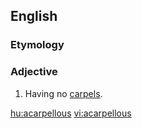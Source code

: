 ==English==

===Etymology===
{{prefix|a|carpellous}}

===Adjective===
{{en-adj|-}}

# {{botany}} Having no [[carpel]]s.

[[hu:acarpellous]]
[[vi:acarpellous]]